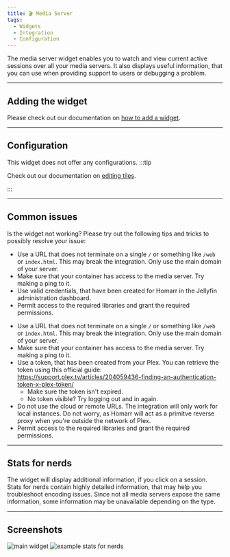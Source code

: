 ```yaml
---
title: 🎬 Media Server
tags:
  - Widgets
  - Integration
  - Configuration
---
```



The media server widget enables you to watch and view current active sessions over all your media servers.
It also displays useful information, that you can use when providing support to users or debugging a problem.

---

## Adding the widget
Please check out our documentation on [how to add a widget](/docs/getting-started/after-the-installation#adding-widgets).

---

## Configuration
This widget does not offer any configurations.
:::tip

Check out our documentation on [editing tiles](/docs/getting-started/after-the-installation#organizing-and-re-arranging-your-dashboard).

:::

---

## Common issues
Is the widget not working? Please try out the following tips and tricks to possibly resolve your issue:

<Tabs>
<TabItem value="jellyfin" label="Jellyfin" default>


- Use a URL that does not terminate on a single ``/`` or something like ``/web`` or ``index.html``. This may break the integration. Only use the main domain of your server.
- Make sure that your container has access to the media server. Try making a ping to it.
- Use valid credentials, that have been created for Homarr in the Jellyfin administration dashboard.
- Permit access to the required libraries and grant the required permissions.


</TabItem>
<TabItem value="plex" label="Plex">


- Use a URL that does not terminate on a single ``/`` or something like ``/web`` or ``index.html``. This may break the integration. Only use the main domain of your server.
- Make sure that your container has access to the media server. Try making a ping to it.
- Use a token, that has been created from your Plex. You can retrieve the token using this official guide: https://support.plex.tv/articles/204059436-finding-an-authentication-token-x-plex-token/
  - Make sure the token isn't expired.
  - No token visible? Try logging out and in again.
- Do not use the cloud or remote URLs. The integration will only work for local instances. Do not worry, as Homarr will act as a primitve reverse proxy when you're outside the network of Plex.
- Permit access to the required libraries and grant the required permissions.


</TabItem>
</Tabs>

---

## Stats for nerds
The widget will display additional information, if you click on a session.
Stats for nerds contain highly detailed information, that may help you troubleshoot encoding issues.
Since not all media servers expose the same information, some information may be unavailable depending on the type.

---

## Screenshots

![main widget](./img/media-server/media-server-widget.webp)
![example stats for nerds](./img/media-server/stats-for-nerds.webp)

